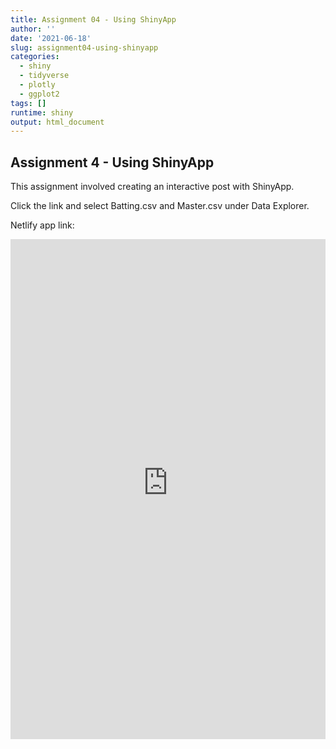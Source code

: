 ```yaml
---
title: Assignment 04 - Using ShinyApp
author: ''
date: '2021-06-18'
slug: assignment04-using-shinyapp
categories:
  - shiny
  - tidyverse
  - plotly
  - ggplot2
tags: []
runtime: shiny
output: html_document
---
```



## Assignment 4 - Using ShinyApp

This assignment involved creating an interactive post with ShinyApp.



Click the link and select Batting.csv and Master.csv under Data Explorer.



Netlify app link:


<iframe src="https://dylanmckenna.shinyapps.io/ModernBaseball_Homeruns/" height="800" width="100%" frameborder="no" ></iframe>

